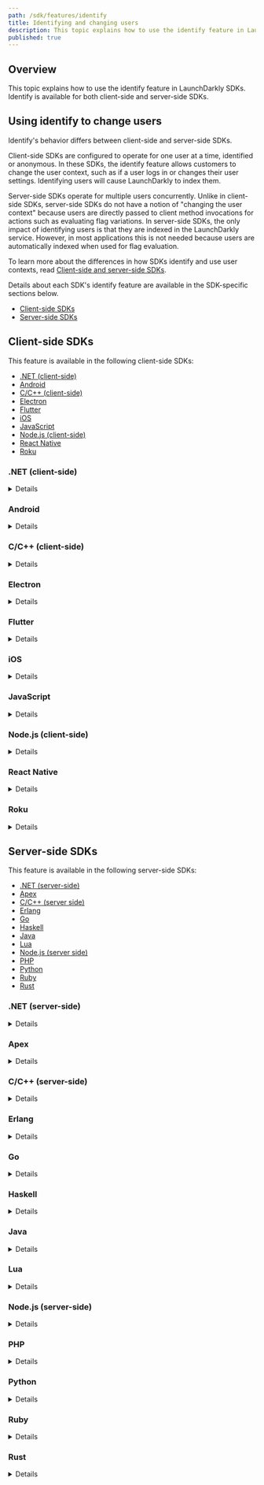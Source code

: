 ```yaml
---
path: /sdk/features/identify
title: Identifying and changing users
description: This topic explains how to use the identify feature in LaunchDarkly SDKs.
published: true
---
```


## Overview

This topic explains how to use the identify feature in LaunchDarkly SDKs. Identify is available for both client-side and server-side SDKs.

## Using identify to change users

Identify's behavior differs between client-side and server-side SDKs.

Client-side SDKs are configured to operate for one user at a time, identified or anonymous. In these SDKs, the identify feature allows customers to change the user context, such as if a user logs in or changes their user settings. Identifying users will cause LaunchDarkly to index them.

Server-side SDKs operate for multiple users concurrently. Unlike in client-side SDKs, server-side SDKs do not have a notion of "changing the user context" because users are directly passed to client method invocations for actions such as evaluating flag variations. In server-side SDKs, the only impact of identifying users is that they are indexed in the LaunchDarkly service. However, in most applications this is not needed because users are automatically indexed when used for flag evaluation.

To learn more about the differences in how SDKs identify and use user contexts, read [Client-side and server-side SDKs](/sdk/concepts/client-side-server-side).

Details about each SDK's identify feature are available in the SDK-specific sections below.

* [Client-side SDKs](#client-side-sdks)
* [Server-side SDKs](#server-side-sdks)

## Client-side SDKs

This feature is available in the following client-side SDKs:

* [.NET (client-side)](#net-client-side)
* [Android](#android)
* [C/C++ (client-side)](#cc-client-side)
* [Electron](#electron)
* [Flutter](#flutter)
* [iOS](#ios)
* [JavaScript](#javascript)
* [Node.js (client-side)](#nodejs-client-side)
* [React Native](#react-native)
* [Roku](#roku)

### .NET (client-side)

<Details summary="Expand .NET (client-side) code sample">

You can use the `Identify` or `IdentifyAsync` method to switch user contexts. This loads any saved flag values for the new user, and immediately triggers an update of the latest flags from LaunchDarkly.

You may want to wait until the flag values for the new user have been loaded before proceeding. You can do this either by calling the synchronous method `Identify` with a timeout, or by calling the asynchronous method `IdentifyAsync` and awaiting the result.

Here's how:

<CodeTabs
  defaultValue="dotnet"
  values={[
    { label: '.NET', value: 'dotnet' },
  ]
}>
<CodeTabItem value="dotnet">

```csharp
var updatedUser = LDUser.Builder("user-key")
    .Email("user@example.com")
    .Build();

// Synchronous method
client.Identify(updatedUser, TimeSpan.FromSeconds(5));

// Asynchronous method
await client.IdentifyAsync(updatedUser);
```

</CodeTabItem>
</CodeTabs>

To learn more, read [`Identify`](https://launchdarkly.github.io/dotnet-client-sdk/api/LaunchDarkly.Sdk.Client.LdClient.html#LaunchDarkly_Sdk_Client_LdClient_Identify_) and [`IdentifyAsync`](https://launchdarkly.github.io/dotnet-client-sdk/api/LaunchDarkly.Sdk.Client.LdClient.html#LaunchDarkly_Sdk_Client_LdClient_IdentifyAsync_).
</Details>

### Android

<Details summary="Expand Android code sample">

If multiple users use your app on a single device, you may want to change users and have separate flag settings for each one. To do this, the SDK stores the last five user contexts on a single device, with support for switching between different user contexts. You can use the `identify` method to switch user contexts. `identify` loads any saved flag values for the new user and immediately triggers an update of the latest flags from LaunchDarkly.

Here's how:

<CodeTabs
  defaultValue="java"
  values={[
    { label: 'Java', value: 'java', },
    { label: 'Kotlin', value: 'kotlin' }
  ]
}>
<CodeTabItem value="java">

```java
LDUser updatedUser = new LDUser.Builder(user)
    .email("fake2@example.com")
    .build();

client.identify(updatedUser);
```

</CodeTabItem>
<CodeTabItem value="kotlin">

```kotlin
val updatedUser: LDUser = LDUser.Builder(user)
    .email("fake2@example.com")
    .build()

client.identify(updatedUser)
```

</CodeTabItem>
</CodeTabs>

The `identify` call loads any saved flag values for the new user and immediately triggers an update of the latest flags from LaunchDarkly.

`identify` returns a [Future](https://developer.android.com/reference/java/util/concurrent/Future) to indicate completion. If you want to be sure subsequent code is using the latest values from the server, you can wait for the Future using `get`.
</Details>

### C/C++ (client-side)

<Details summary="Expand C/C++ (server-side) code sample">

If your app is used by multiple users on a single device, you may want to change users and have separate flag settings for each user. To achieve this, the SDK supports switching between different user contexts.

You can use the `LDClientIdentify` method to switch user contexts:

<CodeTabs
  defaultValue="c"
  values={[
    { label: 'Example', value: 'c', },
  ]
}>
<CodeTabItem value="c">

```c
LDClientIdentify(client, newUser);
```

</CodeTabItem>
</CodeTabs>

The 'identify' call will load any saved flag values for the new user and immediately trigger an update of the latest flags from LaunchDarkly. Since this method re-fetches flag settings for the new user, it should not be called at high frequency. The intended use case for switching user contexts is the login/logout flow.
</Details>

### Electron

<Details summary="Expand Electron code sample">

The `identify()` method tells the client to change the current user and obtain the feature flag values for the new user. The client always has one current user, because client-side SDKs are not designed for evaluating flags for different users at the same time.

For example, on a sign-in page in a single-page app, you can initialize the client with an anonymous user. But when the user logs in, they should see the correct feature flag settings for their account.

If you provide a callback function, it is called with a map of flag keys and values after the flag values for the new user are available. After that point, `variation()` uses the new values. You can also use a Promise for the same purpose.

Here's how:

<CodeTabs
  defaultValue="js"
  values={[
    { label: 'JavaScript', value: 'js', },
    { label: 'TypeScript', value: 'ts', },
  ]
}>
<CodeTabItem value="js">

```js
const newUser = { key: 'someone-else', name: 'John' };

client.identify(newUser, function(newFlags) {
  console.log('value of flag for this user is: ' + newFlags["YOUR_FEATURE_KEY"]);
  console.log('this should be the same: ' + client.variation("YOUR_FEATURE_KEY"));
});

// or:
client.identify(newUser).then(function(newFlags) {
  // as above
});
```

</CodeTabItem>
<CodeTabItem value="ts">

```ts
import * as LDElectron from 'launchdarkly-electron-client-sdk';

const newUser: LDElectron.LDUser = {
  key: 'someone-else', name: 'John',
};

client.identify(newUser, (newFlags) => {
  console.log('value of flag for this user is: ' + newFlags['YOUR_FEATURE_KEY']);
  console.log('this should be the same: ' + client.variation('YOUR_FEATURE_KEY'));
});

// or:
client.identify(newUser).then((newFlags) => {
  // as above
});
```

</CodeTabItem>
</CodeTabs>
</Details>

### Flutter

<Details summary="Expand Flutter code sample">

If multiple users use your app on a single device, you may want to change users and have separate flag settings for each one. To do this, the SDK stores the last five user contexts on a single device, with support for switching between different user contexts. You can use the `identify` method to switch user contexts. `identify` loads any saved flag values for the new user and immediately triggers an update of the latest flags from LaunchDarkly.

Here's how:

<CodeTabs
  defaultValue="dart"
  values={[
    { label: 'Dart', value: 'dart', },
  ]
}>
<CodeTabItem value="dart">

```dart
LDUser updatedUser = LDUserBuilder('user key')
    .email('fake2@example.com')
    .build();

await LDClient.identify(updatedUser);
```

</CodeTabItem>
</CodeTabs>
</Details>

### iOS

<Details summary="Expand iOS code sample">

If multiple users use your app on a single device, you may want to change users and have separate flag settings for each one. To do this, the SDK stores the last five user contexts on a single device, with support for switching between different user contexts. You can use the `identify` method to switch user contexts.

When a new user is identified, the SDK temporarily goes offline while reconnecting on behalf of the new user. Upon successfully reconnecting, the SDK comes back online and calls the optional completion if one was provided.

If the client app does not identify an LDUser, LDClient creates an anonymous default user, which can affect which feature flags LaunchDarkly delivers to the LDClient. Client apps should follow the [Apple Privacy Policy](https://apple.com/legal/privacy) when collecting user information.

`identify` loads any saved flag values for the new user and immediately triggers an update of the latest flags from LaunchDarkly.

Here's how:

<CodeTabs
  defaultValue="swift"
  values={[
    { label: 'Swift', value: 'swift', },
    { label: 'Objective-C', value: 'objc', },
  ]
}>
<CodeTabItem value="swift">

```swift
let newUser = LDUser(key: "NEW_USER_KEY")
LDClient.get()!.identify(user: newUser)

// identify can also be called with a completion
LDClient.get()!.identify(user: newUser) {
    // Flags have been retrieved for the new user
}
```

</CodeTabItem>
<CodeTabItem value="objc">

```objectivec
LDUser *newUser = [[LDUser alloc] initWithKey:@"NEW_USER_KEY"];
[[LDClient get] identifyWithUser:newUser];

// identify can also be called with a completion
[[LDClient get] identifyWithUser:newUser completion:^() {
    // Flags have been retrieved for the new user
}];
```

</CodeTabItem>
</CodeTabs>
</Details>

### JavaScript

<Details summary="Expand JavaScript code sample">

The `identify()` method tells the client to change the current user and obtain the feature flag values for the new user. The client always has one current user, because client-side SDKs are not designed for evaluating flags for different users at the same time.

For example, on a sign-in page in a single-page app, you can initialize the client with an anonymous user. But when the user logs in, they should see the correct feature flag settings for their account.

If you provide a callback function, it is called with a map of flag keys and values after the flag values for the new user are available. After that point, `variation()` uses the new values. You can also use a Promise for the same purpose.

Here's how:

<CodeTabs
  defaultValue="js"
  values={[
    { label: 'JavaScript', value: 'js', },
    { label: 'TypeScript', value: 'ts'},
  ]
}>
<CodeTabItem value="js">

```js
client.identify(newUser, hash, function() {
  console.log("New user's flags available");
});
```

</CodeTabItem>
<CodeTabItem value="ts">

```ts
client.identify(newUser, hash, function () {
  console.log("New user's flags available");
});
```

</CodeTabItem>
</CodeTabs>

<Callout intent="alert">
<CalloutTitle>You must use a hash parameter while in secure mode</CalloutTitle>
<CalloutDescription>

The hash parameter is the hash for the new user, assuming that the user's key has changed. The hash parameter is only required in secure mode. If secure mode is not enabled, pass in `null` for the hash.

</CalloutDescription>
</Callout>
</Details>

### Node.js (client-side)

<Details summary="Expand Node.js (client-side) code sample">

You may want to change the user context dynamically and receive the new set of feature flags for that user or generate events for the new user. To do this, you can call the `identify` function. You can also pass a callback that is called when the new flags are in effect.

<CodeTabs
  defaultValue="js"
  values={[
    { label: 'JavaScript', value: 'js', },
    { label: 'TypeScript', value: 'ts'},
  ]
}>
<CodeTabItem value="js">

```js
client.identify(newUser, () => {
  console.log("New user's flags available");
});

// or, with a Promise:
client.identify(newUser).then(() => {
  console.log("New user's flags available");
});
```

</CodeTabItem>
<CodeTabItem value="ts">

```ts
client.identify(newUser, () => {
  console.log("New user's flags available");
});

// or, with a Promise:
client.identify(newUser).then(() => {
  console.log("New user's flags available");
});
```

</CodeTabItem>
</CodeTabs>
</Details>

### React Native

<Details summary="Expand React Native code sample">

If multiple users use your app on a single device, you may want to change users and have separate flag settings for each one. To do this, the SDK stores the last five user contexts on a single device, with support for switching between different user contexts. You can use the `identify` method to switch user contexts. `identify` loads any saved flag values for the new user and immediately triggers an update of the latest flags from LaunchDarkly.

Here's how:

<CodeTabs
  defaultValue="js"
  values={[
    { label: 'JavaScript', value: 'js', },
  ]
}>
<CodeTabItem value="js">

```js
let user = {'key': 'minimal_user'};
await client.identify(user); //promise resolves to nil/null
Alert.alert('identify', 'success');
```

</CodeTabItem>
</CodeTabs>
</Details>

### Roku

<Details summary="Expand Roku code sample">

If multiple users use your app on a single device, you may want to change users and have separate flag settings for each one. To do this, the SDK stores the last five user contexts on a single device, with support for switching between different user contexts. You can use the `identify` method to switch user contexts. `identify` loads any saved flag values for the new user and immediately triggers an update of the latest flags from LaunchDarkly. Because this method re-fetches flag settings for the new user, do not call it frequently.

To do this:

<CodeTabs
  defaultValue="brightscript"
  values={[
    { label: 'BrightScript', value: 'brightscript', },
  ]
}>
<CodeTabItem value="brightscript">

```brightscript
user = LaunchDarklyUser("abc")

launchDarkly.identify(user)

```

</CodeTabItem>
</CodeTabs>
</Details>

## Server-side SDKs

This feature is available in the following server-side SDKs:

* [.NET (server-side)](#net-server-side)
* [Apex](#apex)
* [C/C++ (server side)](#cc-server-side)
* [Erlang](#erlang)
* [Go](#go)
* [Haskell](#haskell)
* [Java](#java)
* [Lua](#lua)
* [Node.js (server side)](#nodejs-server-side)
* [PHP](#php)
* [Python](#python)
* [Ruby](#ruby)
* [Rust](#rust)

### .NET (server-side)

<Details summary="Expand .NET (server-side) code sample">

[`Identify`](https://launchdarkly.github.io/dotnet-server-sdk/api/LaunchDarkly.Sdk.Server.LdClient.html#LaunchDarkly_Sdk_Server_LdClient_Identify_) creates or updates users on LaunchDarkly, which makes them available for targeting and autocomplete on the dashboard.

In most cases, you do not need to call `Identify`. The `Variation` methods automatically creates users on the dashboard for you. `Identify` is useful if you want to pre-populate your dashboard before you launch any features.

To use `identify`:

<CodeTabs
  defaultValue="csharp"
  values={[
    { label: '.NET', value: 'csharp', },
  ]
}>
<CodeTabItem value="csharp">

```csharp
client.Identify(user);
```

</CodeTabItem>
</CodeTabs>
</Details>

### Apex

<Details summary="Expand Apex code sample">

`Identify` creates or updates users in LaunchDarkly, which makes them available for targeting and autocomplete on the dashboard.

<Callout intent="info">
<CalloutTitle>Apex variation methods do not automatically add users to the dashboard</CalloutTitle>
<CalloutDescription>

Variation methods like `boolVariation` or `stringVariation` do not automatically generate index events due to limitations with the Apex platform. This means that the SDK does not automatically populate the **Users** dashboard.

We recommend calling `client.identify(user)` with each of your users to generate user indexing events and populate your **Users** dashboard.

</CalloutDescription>
</Callout>

To use `identify`:

<CodeTabs
  defaultValue="java"
  values={[
    { label: 'Apex', value: 'java', },
  ]
}>
<CodeTabItem value="java">

```java
client.identify(user);
```

</CodeTabItem>
</CodeTabs>
</Details>

### C/C++ (server-side)

<Details summary="Expand C/C++ (server-side) code sample">

`LDClientIdentify` creates or updates users in LaunchDarkly, which makes them available for targeting and autocomplete on the dashboard.

In most cases, you do not need to call `LDClientIdentify`. The `variation` call automatically creates users on the dashboard for you. `LDClientIdentify` is useful if you want to pre-populate your dashboard before you launchd any features.

To use `identify`:

<CodeTabs
  defaultValue="c"
  values={[
    { label: 'Example', value: 'c', },
  ]
}>
<CodeTabItem value="c">

```c
LDClientIdentify(client, user);
```

</CodeTabItem>
</CodeTabs>
</Details>

### Erlang

<Details summary="Expand Erlang code sample">

`Identify` creates or updates users in LaunchDarkly, which makes them available for targeting and autocomplete on the dashboard.

In most cases, you do not need to call `Identify`. The `Variation` methods automatically creates users on the dashboard for you. `Identify` is useful if you want to pre-populate your dashboard before you launch any features.

To use `identify`:

<CodeTabs
  defaultValue="erlang"
  values={[
    { label: 'Erlang', value: 'erlang', },
  ]
}>
<CodeTabItem value="erlang">

```
ldclient:identify(#{key => <<"aa0ceb">>})
```

</CodeTabItem>
</CodeTabs>
</Details>

### Go

<Details summary="Expand Go code sample">

[`Identify`](https://pkg.go.dev/gopkg.in/launchdarkly/go-server-sdk.v5#LDClient.Identify) creates or updates users in LaunchDarkly, which makes them available for targeting and autocomplete on the dashboard.

In most cases, you do not need to call `Identify`. The `Variation` method automatically creates users on the dashboard for you. `Identify` is useful if you want to pre-populate your dashboard before you launch any features.

To use `identify`:

<CodeTabs
  defaultValue="go"
  values={[
    { label: 'Go', value: 'go', },
  ]
}>
<CodeTabItem value="go">

```go
client.Identify(user)
```

</CodeTabItem>
</CodeTabs>
</Details>

### Haskell

<Details summary="Expand Haskell code sample">

In most cases, you do not need to call `Identify`. The `Variation` method automatically creates users on the dashboard for you. `Identify` is useful if you want to pre-populate your dashboard before you launch any features.

To use `identify`:

<CodeTabs
  defaultValue="haskell"
  values={[
    { label: 'Haskell', value: 'haskell', },
  ]
}>
<CodeTabItem value="haskell">

```haskell
identify client user
```

</CodeTabItem>
</CodeTabs>
</Details>

### Java

<Details summary="Expand Java code sample">

[`Identify`](http://launchdarkly.github.io/java-server-sdk/com/launchdarkly/sdk/server/LDClient.html#identify-com.launchdarkly.sdk.LDUser-) creates or updates users in LaunchDarkly, which makes them available for targeting and autocomplete on the dashboard.

In most cases, you do not need to call `Identify`. The `Variation` method automatically creates users on the dashboard for you. `Identify` is useful if you want to pre-populate your dashboard before you launch any features.

To use `identify`:

<CodeTabs
  defaultValue="java"
  values={[
    { label: 'Java', value: 'java', },
  ]
}>
<CodeTabItem value="java">

```java
client.identify(user);
```

</CodeTabItem>
</CodeTabs>
</Details>

### Lua

<Details summary="Expand Lua code sample">

`Identify` creates or updates users in LaunchDarkly, which makes them available for targeting and autocomplete on the dashboard.

In most cases, you do not need to call `Identify`. The `Variation` call automatically creates users on the dashboard for you. `Identify` is useful if you want to pre-populate your dashboard before you launch any features.

To use `identify`:

<CodeTabs
  defaultValue="lua"
  values={[
    { label: 'Lua', value: 'lua', },
  ]
}>
<CodeTabItem value="lua">

```lua
client:identify(user)
```

</CodeTabItem>
</CodeTabs>
</Details>

### Node.js (server-side)

<Details summary="Expand Node.js (server-side) code sample">

`Identify` creates or updates users in LaunchDarkly, which makes them available for targeting and autocomplete on the dashboard.

In most cases, you do not need to call `Identify`. The `Variation` call automatically creates users on the dashboard for you. `Identify` is useful if you want to pre-populate your dashboard before you launch any features.

To use `identify`:

<CodeTabs
  defaultValue="js"
  values={[
    { label: 'JavaScript', value: 'js', },
    { label: 'TypeScript', value: 'ts', },
  ]
}>
<CodeTabItem value="js">

```js
client.identify(user);
```

</CodeTabItem>
<CodeTabItem value="ts">

```ts
client.identify(user);
```

</CodeTabItem>
</CodeTabs>
</Details>

### PHP

<Details summary="Expand PHP code sample">

`Identify` creates or updates users in LaunchDarkly, which makes them available for targeting and autocomplete on the dashboard.

In most cases, you do not need to call `Identify`. The `Variation` call automatically creates users on the dashboard for you. `Identify` is useful if you want to pre-populate your dashboard before you launch any features.

To use `identify`:

<CodeTabs
  defaultValue="php"
  values={[
    { label: 'PHP', value: 'php', },
  ]
}>
<CodeTabItem value="php">

```php
$client->identify(user);
```

</CodeTabItem>
</CodeTabs>
</Details>

### Python

<Details summary="Expand Python code sample">

`Identify` creates or updates users in LaunchDarkly, which makes them available for targeting and autocomplete on the dashboard.

In most cases, you do not need to call `Identify`. The `Variation` call automatically creates users on the dashboard for you. `Identify` is useful if you want to pre-populate your dashboard before you launch any features.

To use `identify`:

<CodeTabs
  defaultValue="py"
  values={[
    { label: 'Python', value: 'py', },
  ]
}>
<CodeTabItem value="py">

```py
ldclient.get().identify(user)
```

</CodeTabItem>
</CodeTabs>
</Details>

### Ruby

<Details summary="Expand Ruby code sample">

`Identify` creates or updates users in LaunchDarkly, which makes them available for targeting and autocomplete on the dashboard.

In most cases, you do not need to call `Identify`. The `Variation` call automatically creates users on the dashboard for you. `Identify` is useful if you want to pre-populate your dashboard before you launch any features.

To use `identify`:

<CodeTabs
  defaultValue="ruby"
  values={[
    { label: 'Ruby', value: 'ruby', },
  ]
}>
<CodeTabItem value="ruby">

```ruby
client.identify(user)
```

</CodeTabItem>
</CodeTabs>
</Details>

### Rust

<Details summary="Expand Rust code sample">

[`identify`](https://docs.rs/launchdarkly-server-sdk/latest/launchdarkly_server_sdk/struct.Client.html#method.identify) creates or updates users in LaunchDarkly, which makes them available for targeting and autocomplete on the dashboard.

In most cases, you do not need to call `identify`. The `variation` methods automatically create users on the dashboard for you. `identify` is useful if you want to pre-populate your dashboard before you launch any features.

To use `identify`:

<CodeTabs
  defaultValue="rust"
  values={[
    { label: 'Rust', value: 'rust', },
  ]
}>
<CodeTabItem value="rust">

```rust
client.identify(user);
```

</CodeTabItem>
</CodeTabs>
</Details>
